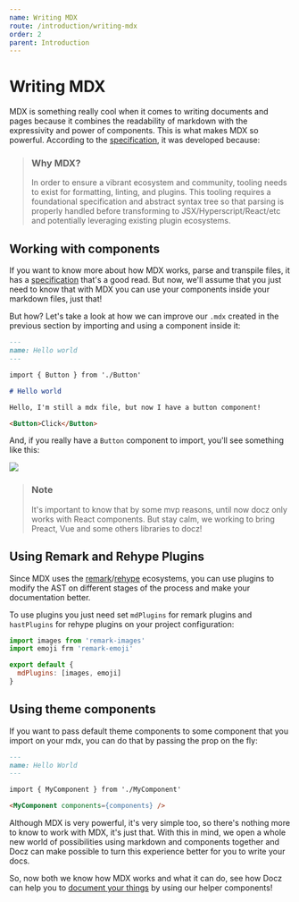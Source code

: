 ```yaml
---
name: Writing MDX
route: /introduction/writing-mdx
order: 2
parent: Introduction
---
```


# Writing MDX

MDX is something really cool when it comes to writing documents and pages because it combines the readability of markdown with the expressivity and power of components. This is what makes MDX so powerful. According to the [specification](https://github.com/mdx-js/specification), it was developed because:

> ### Why MDX?
>
> In order to ensure a vibrant ecosystem and community, tooling needs to exist for formatting, linting, and plugins. This tooling requires a foundational specification and abstract syntax tree so that parsing is properly handled before transforming to JSX/Hyperscript/React/etc and potentially leveraging existing plugin ecosystems.

## Working with components

If you want to know more about how MDX works, parse and transpile files, it has a [specification](https://github.com/mdx-js/specification) that's a good read. But now, we'll assume that you just need to know that with MDX you can use your components inside your markdown files, just that!

But how? Let's take a look at how we can improve our `.mdx` created in the previous section by importing and using a component inside it:

```markdown
---
name: Hello world
---

import { Button } from './Button'

# Hello world

Hello, I'm still a mdx file, but now I have a button component!

<Button>Click</Button>
```

And, if you really have a `Button` component to import, you'll see something like this:

![](https://cdn-std.dprcdn.net/files/acc_649651/4am9Is)

> ### Note
>
> It's important to know that by some mvp reasons, until now docz only works with React components. But stay calm, we working to bring Preact, Vue and some others libraries to docz!

## Using Remark and Rehype Plugins

Since MDX uses the [remark](https://github.com/remarkjs/remark)/[rehype](https://github.com/rehypejs/rehype) ecosystems, you can use plugins to modify the AST on different stages of the process and make your documentation better.

To use plugins you just need set `mdPlugins` for remark plugins and `hastPlugins` for rehype plugins on your project configuration:

```js
import images from 'remark-images'
import emoji frm 'remark-emoji'

export default {
  mdPlugins: [images, emoji]
}
```

## Using theme components

If you want to pass default theme components to some component that you import on your mdx, you can do that by passing the prop on the fly:

```markdown
---
name: Hello World
---

import { MyComponent } from './MyComponent'

<MyComponent components={components} />
```

Although MDX is very powerful, it's very simple too, so there's nothing more to know to work with MDX, it's just that. With this in mind, we open a whole new world of possibilities using markdown and components together and Docz can make possible to turn this experience better for you to write your docs.

So, now both we know how MDX works and what it can do, see how Docz can help you to [document your things](/introduction/documenting-your-things) by using our helper components!
